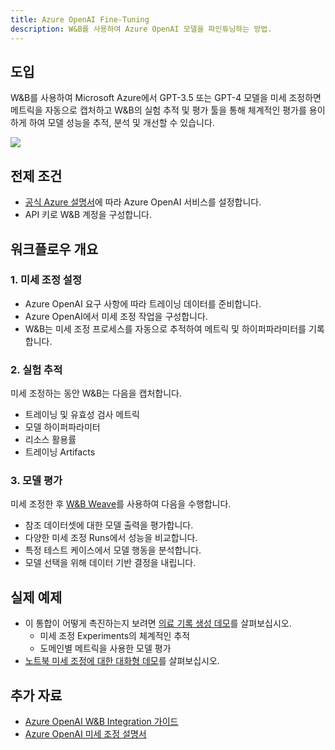 ```yaml
---
title: Azure OpenAI Fine-Tuning
description: W&B를 사용하여 Azure OpenAI 모델을 파인튜닝하는 방법.
---
```


## 도입
W&B를 사용하여 Microsoft Azure에서 GPT-3.5 또는 GPT-4 모델을 미세 조정하면 메트릭을 자동으로 캡처하고 W&B의 실험 추적 및 평가 툴을 통해 체계적인 평가를 용이하게 하여 모델 성능을 추적, 분석 및 개선할 수 있습니다.

<Frame>
    <img src="/images/integrations/aoai_ft_plot.png"  />
</Frame>

## 전제 조건
- [공식 Azure 설명서](https://wandb.me/aoai-wb-int)에 따라 Azure OpenAI 서비스를 설정합니다.
- API 키로 W&B 계정을 구성합니다.

## 워크플로우 개요

### 1. 미세 조정 설정
- Azure OpenAI 요구 사항에 따라 트레이닝 데이터를 준비합니다.
- Azure OpenAI에서 미세 조정 작업을 구성합니다.
- W&B는 미세 조정 프로세스를 자동으로 추적하여 메트릭 및 하이퍼파라미터를 기록합니다.

### 2. 실험 추적
미세 조정하는 동안 W&B는 다음을 캡처합니다.
- 트레이닝 및 유효성 검사 메트릭
- 모델 하이퍼파라미터
- 리소스 활용률
- 트레이닝 Artifacts

### 3. 모델 평가
미세 조정한 후 [W&B Weave](https://weave-docs.wandb.ai)를 사용하여 다음을 수행합니다.
- 참조 데이터셋에 대한 모델 출력을 평가합니다.
- 다양한 미세 조정 Runs에서 성능을 비교합니다.
- 특정 테스트 케이스에서 모델 행동을 분석합니다.
- 모델 선택을 위해 데이터 기반 결정을 내립니다.

## 실제 예제
* 이 통합이 어떻게 촉진하는지 보려면 [의료 기록 생성 데모](https://wandb.me/aoai-ft-colab)를 살펴보십시오.
  - 미세 조정 Experiments의 체계적인 추적
  - 도메인별 메트릭을 사용한 모델 평가
* [노트북 미세 조정에 대한 대화형 데모](https://colab.research.google.com/github/wandb/examples/blob/master/colabs/azure/azure_gpt_medical_notes.ipynb)를 살펴보십시오.

## 추가 자료
- [Azure OpenAI W&B Integration 가이드](https://wandb.me/aoai-wb-int)
- [Azure OpenAI 미세 조정 설명서](https://learn.microsoft.com/azure/ai-services/openai/how-to/fine-tuning?tabs=turbo%2Cpython&pivots=programming-language-python)
